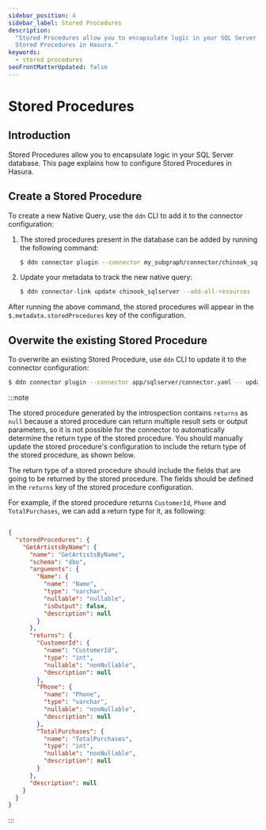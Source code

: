 ```yaml
---
sidebar_position: 4
sidebar_label: Stored Procedures
description:
  "Stored Procedures allow you to encapsulate logic in your SQL Server database. This page explains how to configure
  Stored Procedures in Hasura."
keywords:
  - stored procedures
seoFrontMatterUpdated: false
---
```


# Stored Procedures

## Introduction

Stored Procedures allow you to encapsulate logic in your SQL Server database. This page explains how to configure
Stored Procedures in Hasura.

## Create a Stored Procedure

To create a new Native Query, use the `ddn` CLI to add it to the connector configuration:

1. The stored procedures present in the database can be added by running the following command:

   ```sh
   $ ddn connector plugin --connector my_subgraph/connector/chinook_sqlserver/connector.yaml -- update stored-procedures
   ```

2. Update your metadata to track the new native query:

   ```sh
   $ ddn connector-link update chinook_sqlserver --add-all-resources
   ```

After running the above command, the stored procedures will appear in the `$.metadata.storedProcedures` key of the
configuration.

## Overwite the existing Stored Procedure

To overwrite an existing Stored Procedure, use `ddn` CLI to update it to the connector configuration:

   ```sh
   $ ddn connector plugin --connector app/sqlserver/connector.yaml -- update stored-procedures --overwrite
   ```

:::note

The stored procedure generated by the introspection contains `returns` as `null` because a stored procedure can return
multiple result sets or output parameters, so it is not possible for the connector to automatically determine the return
type of the stored procedure. You should manually update the stored procedure's configuration to include the return type
of the stored procedure, as shown below.

The return type of a stored procedure should include the fields that are going to be returned by the stored procedure.
The fields should be defined in the `returns` key of the stored procedure configuration.

For example, if the stored procedure returns `CustomerId`, `Phone` and `TotalPurchases`, we can add a return type for
it, as following:

```json

{
  "storedProcedures": {
    "GetArtistsByName": {
      "name": "GetArtistsByName",
      "schema": "dbo",
      "arguments": {
        "Name": {
          "name": "Name",
          "type": "varchar",
          "nullable": "nullable",
          "isOutput": false,
          "description": null
        }
      },
      "returns": {
        "CustomerId": {
          "name": "CustomerId",
          "type": "int",
          "nullable": "nonNullable",
          "description": null
        },
        "Phone": {
          "name": "Phone",
          "type": "varchar",
          "nullable": "nonNullable",
          "description": null
        },
        "TotalPurchases": {
          "name": "TotalPurchases",
          "type": "int",
          "nullable": "nonNullable",
          "description": null
        }
      },
      "description": null
    }
  }
}

```

:::
